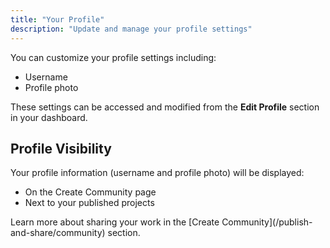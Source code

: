 ```yaml
---
title: "Your Profile"
description: "Update and manage your profile settings"
---
```


You can customize your profile settings including:
- Username
- Profile photo 

These settings can be accessed and modified from the **Edit Profile** section in your dashboard.

## Profile Visibility

Your profile information (username and profile photo) will be displayed:
- On the Create Community page
- Next to your published projects

<Note>
  Learn more about sharing your work in the [Create Community](/publish-and-share/community) section.
</Note>

